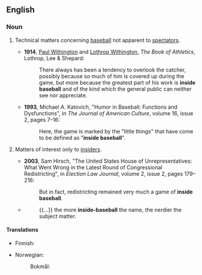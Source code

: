 {{was wotd|2015|August|10}}
==English==
{{wikipedia}}

===Noun===
{{en-noun|head=[[inside]] [[baseball]]|-}}

# {{label|en|US|idiomatic|sports}} Technical matters concerning [[baseball]] not apparent to [[spectator]]s.
#* '''1914''', [[w:Paul Withington|Paul Withington]] and [[w:Lothrop Withington|Lothrop Withington]], ''The Book of Athletics'', Lothrop, Lee & Shepard:
#*: There always has been a tendency to overlook the catcher, possibly because so much of him is covered up during the game, but more because the greatest part of his work is '''inside baseball''' and of the kind which the general public can neither see nor appreciate.
#* '''1993''', Michael A. Katovich, "Humor in Baseball: Functions and Dysfunctions", in ''The Journal of American Culture'', volume 16, issue 2, pages 7–16:
#*: Here, the game is marked by the "little things" that have come to be defined as "'''inside baseball'''".
# {{label|en|US|idiomatic|by extension}} Matters of interest only to [[insider]]s.
#* '''2003''', Sam Hirsch, "The United States House of Unrepresentatives: What Went Wrong in the Latest Round of Congressional Redistricting", in ''Election Law Journal'', volume 2, issue 2, pages 179–216:
#*: But in fact, redistricting remained very much a game of '''inside baseball'''.
#* {{quote-journal|date=2015-06-11|author=Paul Ford|title=What is Code?|newspaper=Bloomberg|url=http://www.bloomberg.com/graphics/2015-paul-ford-what-is-code}}
#*: {{...}} the more '''inside-baseball''' the name, the nerdier the subject matter.

====Translations====
{{trans-top|matters of interest only to insiders}}
* Finnish: {{t|fi|sisäpiirijuttu}}
{{trans-mid}}
* Norwegian:
*: Bokmål: {{t|nb|fagsjargong|m}}
{{trans-bottom}}